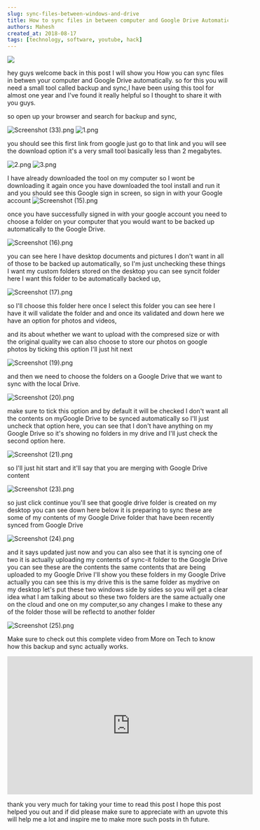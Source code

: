 ```yaml
---
slug: sync-files-between-windows-and-drive
title: How to sync files in between computer and Google Drive Automatically
authors: Mahesh
created_at: 2018-08-17
tags: [technology, software, youtube, hack]
---
```


![](https://cdn.steemitimages.com/DQmf2p49KGdxjHk3q1djx5933DhqFFkmPr5U6S472NgCxeG/image.png)

hey guys welcome back in this post I will show you How you can sync files in betwen your computer and Google Drive automatically. so for this you will need a small tool called backup and sync,I have been using this tool for almost one year and I've found it really helpful so I thought to share it with you guys.

so open up your browser and search for backup and sync,

![Screenshot (33).png](<https://cdn.steemitimages.com/DQmQprx4o2K3yNPw2yasn9ixkYAr7K9CG39Wzc7RQ1Dhkn4/Screenshot%20(33).png>)
![1.png](https://cdn.steemitimages.com/DQmSPXeLD34krRfPeXMDZ8RZtkYCZt5RWqjbgbtSnZq43eb/1.png)

you should see this first link from google just go to that link and you will see the download option it's a very small tool basically less than 2 megabytes.

![2.png](https://cdn.steemitimages.com/DQmUXFadFiNXfUcjbCVAi6vJJE8iSo9BigzbMaatCUkZC4P/2.png)
![3.png](https://cdn.steemitimages.com/DQmT4Hd24rQ4Jy3Wf99BQ8deB5VwPPQzkVPZZAat1kMMKmy/3.png)

I have already downloaded the tool on my computer so I wont be downloading it again once you have downloaded the tool install and run it and you should see this Google sign in screen, so sign in with your Google account
![Screenshot (15).png](<https://cdn.steemitimages.com/DQmXgTBGSZJQMzTFcHd6vEXFyCyaKzdCFXdcv74V1SNHj6P/Screenshot%20(15).png>)

once you have successfully signed in with your google account you need to choose a folder on your computer that you would want to be backed up automatically to the Google Drive.

![Screenshot (16).png](<https://cdn.steemitimages.com/DQma5mj1zkiPJDEootpewiASFbnugbddSnxTaKRhEbNuMmW/Screenshot%20(16).png>)

you can see here I have desktop documents and pictures I don't want in all of those to be backed up automatically, so I'm just unchecking these things I want my custom folders stored on the desktop you can see syncit folder here I want this folder to be automatically backed up,

![Screenshot (17).png](<https://cdn.steemitimages.com/DQmUDKMRhDMpnW9uAG6EabuhtssC46RNZQfJFYFD3SBCCxD/Screenshot%20(17).png>)

so I'll choose this folder here once I select this folder you can see here I have it will validate the folder and and once its validated and down here we have an option for photos and videos,

and its about whether we want to upload with the compresed size or with the original quality we can also choose to store our photos on google photos by ticking this option I'll just hit next

![Screenshot (19).png](<https://cdn.steemitimages.com/DQmVJ374qQxcJKsFrjoVGGsV4opMTFimfC1wxWaDxTS1uaA/Screenshot%20(19).png>)

and then we need to choose the folders on a Google Drive that we want to sync with the local Drive.

![Screenshot (20).png](<https://cdn.steemitimages.com/DQmS2qcakyWn1vB14tmJy6FxPpYSWujHocDvHYSEBQFv4nf/Screenshot%20(20).png>)

make sure to tick this option and by default it will be checked I don't want all the contents on myGoogle Drive to be synced automatically so I'll just uncheck that option here, you can see that I don't have anything on my Google Drive so it's showing no folders in my drive and I'll just check the second option here.

![Screenshot (21).png](<https://cdn.steemitimages.com/DQmNSccrczRMkNsWtH5xGLaKwi1pUYGTPJNyBrJD2GSc18m/Screenshot%20(21).png>)

so I'll just hit start and it'll say that you are merging with Google Drive content

![Screenshot (23).png](<https://cdn.steemitimages.com/DQmbd3AxftxCzihWtRoXPWocWnEBdHwZvvjxPjvGoNzRFq8/Screenshot%20(23).png>)

so just click continue you'll see that google drive folder is created on my desktop you can see down here below it is preparing to sync these are some of my contents of my Google Drive folder that have been recently synced from Google Drive

![Screenshot (24).png](<https://cdn.steemitimages.com/DQmVEdRx6jitvXgsUV78ZiqDFJegt7eUUsQyMHus69iCj37/Screenshot%20(24).png>)

and it says updated just now and you can also see that it is syncing one of two it is actually uploading my contents of sync-it folder to the Google Drive you can see these are the contents the same contents that are being uploaded to my Google Drive I'll show you these folders in my Google Drive actually you can see this is my drive this is the same folder as mydrive on my desktop let's put these two windows side by sides so you will get a clear idea what I am talking about so these two folders are the same actually one on the cloud and one on my computer,so any changes I make to these any of the folder those will be reflectd to another folder

![Screenshot (25).png](<https://cdn.steemitimages.com/DQmXUn1QJ7xgGtJE7JLt142bH78JdxTCFKPNbonAtsrGaGZ/Screenshot%20(25).png>)

Make sure to check out this complete video from More on Tech to know how this backup and sync actually works.

<iframe
  width="560"
  height="315"
  src="https://www.youtube.com/embed/lHu02MWIPUY"
  frameborder="0"
  allow="autoplay; encrypted-media"
  allowfullscreen
></iframe>

thank you very much for taking your time to read this post I hope this post helped you out and if did please make sure to appreciate with an upvote this will help me a lot and inspire me to make more such posts in th future.

